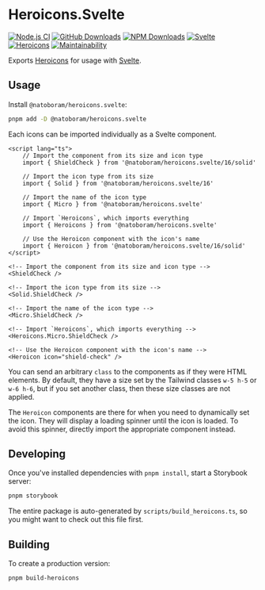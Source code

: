 
<Meta title="README" />

# Heroicons.Svelte

[![Node.js CI](https://github.com/NatoBoram/heroicons.svelte/actions/workflows/node.js.yaml/badge.svg)](https://github.com/NatoBoram/heroicons.svelte/actions/workflows/node.js.yaml) [![GitHub Downloads](https://img.shields.io/github/downloads/NatoBoram/heroicons.svelte/total?logo=github&color=0969da)](https://github.com/NatoBoram/heroicons.svelte/releases) [![NPM Downloads](https://img.shields.io/npm/dt/%40natoboram/heroicons.svelte?logo=npm&color=CB3837)](https://www.npmjs.com/package/@natoboram/heroicons.svelte) [![Svelte](https://img.shields.io/npm/dependency-version/@natoboram/heroicons.svelte/dev/svelte?color=FF3E00&logo=svelte)](https://github.com/sveltejs/svelte) [![Heroicons](https://img.shields.io/npm/dependency-version/@natoboram/heroicons.svelte/dev/heroicons?color=8B5CF6)](https://github.com/tailwindlabs/heroicons) [![Maintainability](https://api.codeclimate.com/v1/badges/bf55494aef500e1de365/maintainability)](https://codeclimate.com/github/NatoBoram/heroicons.svelte/maintainability)

Exports [Heroicons](https://github.com/tailwindlabs/heroicons) for usage with [Svelte](https://github.com/sveltejs/svelte).

## Usage

Install `@natoboram/heroicons.svelte`:

```bash
pnpm add -D @natoboram/heroicons.svelte
```

Each icons can be imported individually as a Svelte component.

```svelte
<script lang="ts">
	// Import the component from its size and icon type
	import { ShieldCheck } from '@natoboram/heroicons.svelte/16/solid'

	// Import the icon type from its size
	import { Solid } from '@natoboram/heroicons.svelte/16'

	// Import the name of the icon type
	import { Micro } from '@natoboram/heroicons.svelte'

	// Import `Heroicons`, which imports everything
	import { Heroicons } from '@natoboram/heroicons.svelte'

	// Use the Heroicon component with the icon's name
	import { Heroicon } from '@natoboram/heroicons.svelte/16/solid'
</script>

<!-- Import the component from its size and icon type -->
<ShieldCheck />

<!-- Import the icon type from its size -->
<Solid.ShieldCheck />

<!-- Import the name of the icon type -->
<Micro.ShieldCheck />

<!-- Import `Heroicons`, which imports everything -->
<Heroicons.Micro.ShieldCheck />

<!-- Use the Heroicon component with the icon's name -->
<Heroicon icon="shield-check" />
```

You can send an arbitrary `class` to the components as if they were HTML elements. By default, they have a size set by the Tailwind classes `w-5 h-5` or `w-6 h-6`, but if you set another class, then these size classes are not applied.

The `Heroicon` components are there for when you need to dynamically set the icon. They will display a loading spinner until the icon is loaded. To avoid this spinner, directly import the appropriate component instead.

## Developing

Once you've installed dependencies with `pnpm install`, start a Storybook server:

```bash
pnpm storybook
```

The entire package is auto-generated by `scripts/build_heroicons.ts`, so you might want to check out this file first.

## Building

To create a production version:

```bash
pnpm build-heroicons
```
